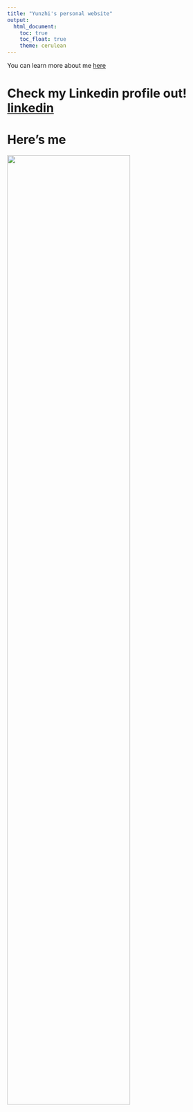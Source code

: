 ```yaml
---
title: "Yunzhi's personal website"
output: 
  html_document:
    toc: true
    toc_float: true
    theme: cerulean
---
```


You can learn more about me [here](about.html)

# Check my Linkedin profile out! [linkedin](https://www.linkedin.com/in/grace-yunzhi-qian)





# Here's me




<img src="Grace.jpg" style="width:75%">